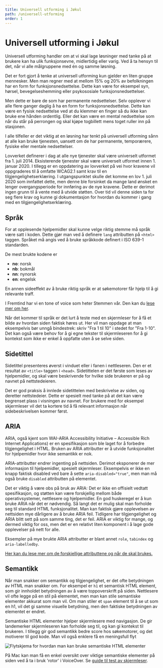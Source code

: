 ```yaml
---
title: Universell utforming i Jøkul
path: /universell-utforming
order: 1
---
```


# Universell utforming i Jøkul

<Ingress>
    Universell utforming handler om at vi skal lage løsninger med tanke på at brukere kan ha ulik funksjonsevne,
    midlertidig eller varig. Ved å ta hensyn til det, når vi alle målgruppene med én og samme løsning.
</Ingress>

Det er fort gjort å tenke at universell utforming kun gjelder en liten gruppe mennesker. Men man regner med at mellom 15% og 20% av befolkningen har en form for funksjonsnedsettelse. Dette kan være for eksempel syn, hørsel, bevegelseshemming eller psykososiale funksjonsnedsettelser.

Men dette er bare de som har permanente nedsettelser. Selv opplever vi alle flere ganger daglig å ha en form for funksjonsnedsettelse. Dette kan være en fysisk nedsettelse ved at du klemmer en finger så du ikke kan bruke ene hånden ordentlig. Eller det kan være en mental nedsettelse som når du står på perrongen og skal kjøpe togbillett mens toget ruller inn på stasjonen.

I alle tilfeller er det viktig at en løsning har tenkt på universell utforming sånn at alle kan bruke tjenesten, uansett om de har permanente, temporærere, fysiske eller mentale nedsettelser.

Lovverket definerer i dag at alle nye tjenester skal være universelt utformet fra 1. juli 2014. Eksisterende tjenester skal være universelt utformet innen 1. januar 2020. I tillegg er en oppdatering av lovverket på vei hvor kravene vil oppgraderes til å omfatte WCAG2.1 samt krav til en tilgjengelighetserklæring.
I utgangspunktet skulle det komme en lov 1. juli 2020 som innfattet dette, men denne ble forsinket da mange land ønsket en lenger overgangsperiode for innføring av de nye kravene. Dette er derimot ingen grunn til å vente med å utvide støtten. Over tid vil denne siden ta for seg flere krav og kunne gi dokumentasjon for hvordan du kommer i gang med en tilgjengelighetserklæring.

## Språk

For at opplesende hjelpemidler skal kunne velge riktig stemme må språk være satt i koden. Dette gjør man ved å definere `lang` attributten på `<html>` taggen. Språket må angis ved å bruke språkkode definert i ISO 639-1 standarden.

De mest brukte kodene er

-   **no**: norsk
-   **nb**: bokmål
-   **nn**: nynorsk
-   **en**: engelsk

En annen sideeffekt av å bruke riktig språk er at søkemotorer får hjelp til å gi relevante traff.

I Fremtind har vi en tone of voice som heter Stemmen vår. Den kan du [lese mer om her](/profil/stilogtone).

Når det kommer til språk er det lurt å teste med en skjermleser for å få et bilde av hvordan siden faktisk høres ut. Her vil man oppdage at man eksempelvis bør unngå bindestrek: skriv "Fra 1 til 10" i stedet for "Fra 1-10". Det kan også være behov for å gi egne tekster til skjermleseren for å gi kontekst som ikke er enkel å oppfatte uten å se selve siden.

## Sidetittel

Sidetittel presenteres øverst i vinduet eller i fanen i nettleseren. Den er et resultat av `<title>` taggen i `<head>`. Sidetittelen er det første som leses av hjelpemidler, og skal være beskrivende for hvilke side brukeren er på og navnet på nettstedeieren.

Det er god praksis å innlede sidetittelen med beskrivelse av siden, og deretter nettstedeier. Dette er spesielt med tanke på at det kan være begrenset plass i visningen av navnet. For brukere med for eksempel skjermleser vil det ta kortere tid å få relevant informasjon når sidebeskrivelsen kommer først.

## ARIA

ARIA, også kjent som WAI-ARIA Accessibility Initiative – Accessible Rich Internet Applications) er en spesifikasjon som ble laget for å forbedre tilgjengelighet i HTML. Bruken av ARIA attributter er å utvide funksjonalitet for hjelpemidler hvor ikke semantikk er nok.

ARIA-attributter endrer ingenting på nettsiden. Derimot eksponerer de mer informasjon til hjelpemidler, spesielt skjermleser. Eksempelvis er ikke en knapp faktisk disabled ved bare å sette `aria-disabled="true"`, men man må også bruke `disabled` attributten på elementet.

Det er viktig å være obs på bruk av ARIA: Det er ikke en offisielt vedtatt spesifikasjon, og støtten kan være forskjellig mellom både operativsystemer, nettlesere og hjelpemidler. En god huskeregel er å kun bruke ARIA når det er nødvendig. Så langt det er mulig skal man forholde seg til standard HTML funksjonalitet. Man kan faktisk gjøre opplevelsen av nettsiden mye dårligere av å bruke ARIA feil. Tidligere har tilgjengelighet og ARIA blitt sett på som samme ting, det er feil. ARIA er viktig for mange, og dermed viktig for oss, men det er en relativt liten komponent i å lage gode opplevelser på nett for alle.

Eksempler på mye brukte ARIA attributter er blant annet `role`, `tabindex` og `aria-labelledby`.

[Her kan du lese mer om de forskjellige attributtene og når de skal brukes.](https://www.w3.org/TR/wai-aria-1.1/#state_prop_def)

## Semantikk

Når man snakker om semantikk og tilgjengelighet, er det ofte betydningen av HTML man snakker om. For eksempel er `h1` et semantisk HTML element, som gir innholdet betydningen av å være toppoverskrift på siden. Nettlesere vil ofte legge på en stil på elementet, men man kan stile semantiske elementer akkurat som man vil. Om man stiler et `span` element til å se ut som en h1, vil det gi samme visuelle betydning, men den faktiske betydningen av elementet er endret.

Semantiske HTML elementer hjelper skjermlesere med navigasjon. De gir landemerker skjermleseren kan forholde seg til, og kan gi kontekst til brukeren. I tillegg gir god semantikk bedre score hos søkemotorer, og det motiverer til god kode. Man vil også enklere få en meningsfull flyt

![Flytskjema for hvordan man kan bruke semantiske HTML elementer](http://html5doctor.com/downloads/h5d-sectioning-flowchart.png)

På Mac kan man få en enkel oversikt over viktige semantiske elementer på siden ved å ta i bruk 'rotor' i VoiceOver. Se [guide til test av skjermleser](/universell-utforming/skjermleser).
